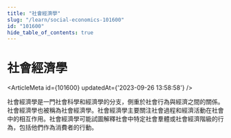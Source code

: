 ```yaml
---
title: "社會經濟學"
slug: "/learn/social-economics-101600"
id: "101600"
hide_table_of_contents: true
---
```



# 社會經濟學

<ArticleMeta id={101600} updatedAt={'2023-09-26 13:58:58'} />
<div className='border-solid border-b border-t-0 my-4 border-[var(--ifm-color-gray-300)]' />

社會經濟學是一門社會科學和經濟學的分支，側重於社會行為與經濟之間的關係。社會經濟學也被稱為社會經濟學。社會經濟學主要關注社會過程和經濟活動在社會中的相互作用。社會經濟學可能試圖解釋社會中特定社會羣體或社會經濟階級的行為，包括他們作為消費者的行動。
